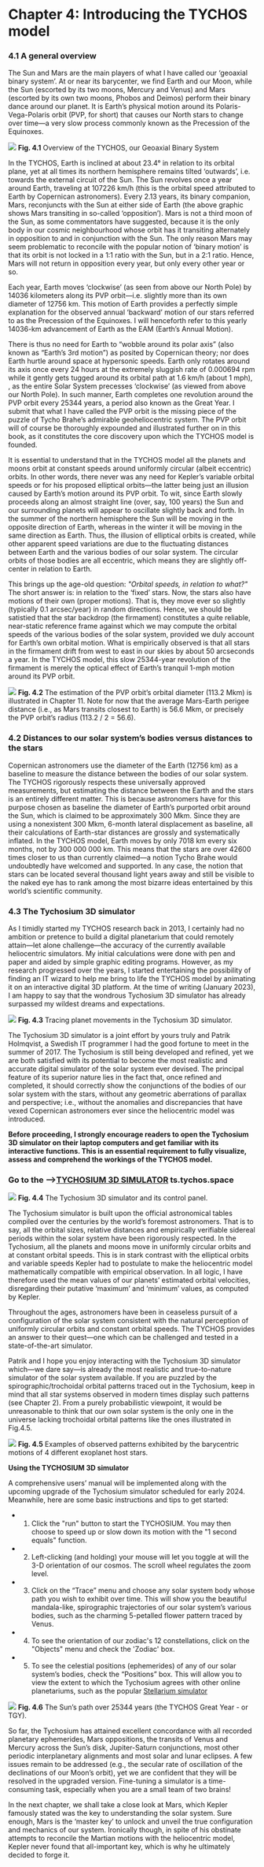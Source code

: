 Chapter 4: Introducing the TYCHOS model
========================================

### 4.1 A general overview

The Sun and Mars are the main players of what I have called our ‘geoaxial binary system’. At or near its barycenter, we find Earth and our Moon, while the Sun (escorted by its two moons, Mercury and Venus) and Mars (escorted by its own two moons, Phobos and Deimos) perform their binary dance around our planet. It is Earth’s physical motion around its Polaris-Vega-Polaris orbit (PVP, for short) that causes our North stars to change over time—a very slow process commonly known as the Precession of the Equinoxes.

![](https://septclues.com/TYCHOS/TYCHOS_geoaxialbinarysystem_new_01.jpg)
**Fig. 4.1** Overview of the TYCHOS, our Geoaxial Binary System

In the TYCHOS, Earth is inclined at about 23.4° in relation to its orbital plane, yet at all times its northern hemisphere remains tilted ‘outwards’, i.e. towards the external circuit of the Sun. The Sun revolves once a year around Earth, traveling at 107226 km/h (this is the orbital speed attributed to Earth by Copernican astronomers). Every 2.13 years, its binary companion, Mars, reconjuncts with the Sun at either side of Earth (the above graphic shows Mars transiting in so-called ‘opposition’). Mars is not a third moon of the Sun, as some commentators have suggested, because it is the only body in our cosmic neighbourhood whose orbit has it transiting alternately in opposition to and in conjunction with the Sun. The only reason Mars may seem problematic to reconcile with the popular notion of ‘binary motion’ is that its orbit is not locked in a 1:1 ratio with the Sun, but in a 2:1 ratio. Hence, Mars will not return in opposition every year, but only every other year or so.  

Each year, Earth moves ‘clockwise’ (as seen from above our North Pole) by 14036 kilometers along its PVP orbit—i.e. slightly more than its own diameter of 12756 km. This motion of Earth provides a perfectly simple explanation for the observed annual ‘backward’ motion of our stars referred to as the Precession of the Equinoxes. I will henceforth refer to this yearly 14036-km advancement of Earth as the EAM (Earth’s Annual Motion).

There is thus no need for Earth to “wobble around its polar axis” (also known as “Earth’s 3rd motion”) as posited by Copernican theory; nor does Earth hurtle around space at hypersonic speeds. Earth only rotates around its axis once every 24 hours at the extremely sluggish rate of 0.000694 rpm while it gently gets tugged around its orbital path at 1.6 km/h (about 1 mph), , as the entire Solar System precesses ‘clockwise’ (as viewed from above our North Pole). In such manner, Earth completes one revolution around the PVP orbit every 25344 years, a period also known as the Great Year. I submit that what I have called the PVP orbit is the missing piece of the puzzle of Tycho Brahe’s admirable geoheliocentric system. The PVP orbit will of course be thoroughly expounded and illustrated further on in this book, as it constitutes the core discovery upon which the TYCHOS model is founded.

It is essential to understand that in the TYCHOS model all the planets and moons orbit at constant speeds around uniformly circular (albeit eccentric) orbits. In other words, there never was any need for Kepler’s variable orbital speeds or for his proposed elliptical orbits—the latter being just an illusion caused by Earth’s motion around its PVP orbit. To wit, since Earth slowly proceeds along an almost straight line (over, say, 100 years) the Sun and our surrounding planets will appear to oscillate slightly back and forth. In the summer of the northern hemisphere the Sun will be moving in the opposite direction of Earth, whereas in the winter it will be moving in the same direction as Earth. Thus, the illusion of elliptical orbits is created, while other apparent speed variations are due to the fluctuating distances between Earth and the various bodies of our solar system. The circular orbits of those bodies are all eccentric, which means they are slightly off-center in relation to Earth. 

This brings up the age-old question: _"Orbital speeds, in relation to what?"_ The short answer is: in relation to the ‘fixed’ stars. Now, the stars also have motions of their own (proper motions). That is, they move ever so slightly (typically 0.1 arcsec/year) in random directions. Hence, we should be satistied that the star backdrop (the firmament) constitutes a quite reliable, near-static reference frame against which we may compute the orbital speeds of the various bodies of the solar system, provided we duly account for Earth’s own orbital motion. What is empirically observed is that all stars in the firmament drift from west to east in our skies by about 50 arcseconds a year. In the TYCHOS model, this slow 25344-year revolution of the firmament is merely the optical effect of Earth’s tranquil 1-mph motion around its PVP orbit.

![](https://septclues.com/TYCHOS/PVP_orbit_Polaris_Vega_25344years_small.jpg)
**Fig. 4.2** The estimation of the PVP orbit’s orbital diameter (113.2 Mkm) is illustrated in Chapter 11. Note for now that the average Mars-Earth perigee distance (i.e., as Mars transits closest to Earth) is 56.6 Mkm, or precisely the PVP orbit’s radius (113.2 / 2 = 56.6). 


### 4.2 Distances to our solar system’s bodies versus distances to the stars

Copernican astronomers use the diameter of the Earth (12756 km) as a baseline to measure the distance between the bodies of our solar system. The TYCHOS rigorously respects these universally approved measurements, but estimating the distance between the Earth and the stars is an entirely different matter. This is because astronomers have for this purpose chosen as baseline the diameter of Earth’s purported orbit around the Sun, which is claimed to be approximately 300 Mkm. Since they are using a nonexistent 300 Mkm, 6-month lateral displacement as baseline, all their calculations of Earth-star distances are grossly and systematically inflated. In the TYCHOS model, Earth moves by only 7018 km every six months, not by 300 000 000 km. This means that the stars are over 42600 times closer to us than currently claimed—a notion Tycho Brahe would undoubtedly have welcomed and supported. In any case, the notion that stars can be located several thousand light years away and still be visible to the naked eye has to rank among the most bizarre ideas entertained by this world’s scientific community.


### 4.3 The Tychosium 3D simulator

As I timidly started my TYCHOS research back in 2013, I certainly had no ambition or pretence to build a digital planetarium that could remotely attain―let alone challenge―the accuracy of the currently available heliocentric simulators. My initial calculations were done with pen and paper and aided by simple graphic editing programs. However, as my research progressed over the years, I started entertaining the possibility of finding an IT wizard to help me bring to life the TYCHOS model by animating it on an interactive digital 3D platform. At the time of writing (January 2023), I am happy to say that the wondrous Tychosium 3D simulator has already surpassed my wildest dreams and expectations.       

![](https://septclues.com/TYCHOS/TYCHOSIUM_Sun_Mars_Binary_Pair_01.jpg)
**Fig. 4.3** Tracing planet movements in the Tychosium 3D simulator.

The Tychosium 3D simulator is a joint effort by yours truly and Patrik Holmqvist, a Swedish IT programmer I had the good fortune to meet in the summer of 2017. The Tychosium is still being developed and refined, yet we are both satisfied with its potential to become the most realistic and accurate digital simulator of the solar system ever devised. The principal feature of its superior nature lies in the fact that, once refined and completed, it should correctly show the conjunctions of the bodies of our solar system with the stars, without any geometric aberrations of parallax and perspective; i.e., without the anomalies and discrepancies that have vexed Copernican astronomers ever since the heliocentric model was introduced.

**Before proceeding, I strongly encourage readers to open the Tychosium 3D simulator on their laptop computers and get familiar with its interactive functions. This is an essential requirement to fully visualize, assess and comprehend the workings of the TYCHOS model.** 

### Go to the -->[TYCHOSIUM 3D SIMULATOR](https://ts.tychos.space/) ts.tychos.space

![](https://septclues.com/TYCHOS/TYCHOSIUM_Enjoy_02.jpg)
**Fig. 4.4** The Tychosium 3D simulator and its control panel.

The Tychosium simulator is built upon the official astronomical tables compiled over the centuries by the world’s foremost astronomers. That is to say, all the orbital sizes, relative distances and empirically verifiable sidereal periods within the solar system have been rigorously respected. In the Tychosium, all the planets and moons move in uniformly circular orbits and at constant orbital speeds. This is in stark contrast with the elliptical orbits and variable speeds Kepler had to postulate to make the heliocentric model mathematically compatible with empirical observation. In all logic, I have therefore used the mean values of our planets’ estimated orbital velocities, disregarding their putative ‘maximum’ and ‘minimum’ values, as computed by Kepler.

Throughout the ages, astronomers have been in ceaseless pursuit of a configuration of the solar system consistent with the natural perception of uniformly circular orbits and constant orbital speeds. The TYCHOS provides an answer to their quest―one which can be challenged and tested in a state-of-the-art simulator.

Patrik and I hope you enjoy interacting with the Tychosium 3D simulator which―we dare say―is already the most realistic and true-to-nature simulator of the solar system available. If you are puzzled by the spirographic/trochoidal orbital patterns traced out in the Tychosium, keep in mind that all star systems observed in modern times display such patterns (see Chapter 2). From a purely probabilistic viewpoint, it would be unreasonable to think that our own solar system is the only one in the universe lacking trochoidal orbital patterns like the ones illustrated in Fig.4.5.

![](https://www.tychos.info/book_imagery/007_StarTrajectories_01.jpg)
**Fig. 4.5** Examples of observed patterns exhibited by the barycentric motions of 4 different exoplanet host stars.

**Using the TYCHOSIUM 3D simulator**

A comprehensive users’ manual will be implemented along with the upcoming upgrade of the Tychosium simulator scheduled for early 2024. Meanwhile, here are some basic instructions and tips to get started:

- 1. Click the "run" button to start the TYCHOSIUM. You may then choose to speed up or slow down its motion with the "1 second equals" function. 
 
- 2. Left-clicking (and holding) your mouse will let you toggle at will the 3-D orientation of our cosmos. The scroll wheel regulates the zoom level.
 
- 3. Click on the “Trace” menu and choose any solar system body whose path you wish to exhibit over time. This will show you the beautiful mandala-like, spirographic trajectories of our solar system’s various bodies, such as the charming 5-petalled flower pattern traced by Venus.
 
- 4. To see the orientation of our zodiac's 12 constellations, click on the "Objects" menu and check the 'Zodiac' box.

- 5. To see the celestial positions (ephemerides) of any of our solar system’s bodies, check the “Positions” box. This will allow you to view the extent to which the Tychosium agrees with other online planetariums, such as the popular [Stellarium simulator](https://stellarium-web.org/)

![](https://septclues.com/TYCHOS/TYCHOS_Paths_of_Earth_&_Sun_01.jpg)
**Fig. 4.6** The Sun’s path over 25344 years (the TYCHOS Great Year - or TGY).

So far, the Tychosium has attained excellent concordance with all recorded planetary ephemerides, Mars oppositions, the transits of Venus and Mercury across the Sun’s disk, Jupiter-Saturn conjunctions, most other periodic interplanetary alignments and most solar and lunar eclipses. A few issues remain to be addressed (e.g., the secular rate of oscillation of the declinations of our Moon’s orbit), yet we are confident that they will be resolved in the upgraded version. Fine-tuning a simulator is a time-consuming task, especially when you are a small team of two brains!    

In the next chapter, we shall take a close look at Mars, which Kepler famously stated was the key to understanding the solar system. Sure enough, Mars is the ‘master key’ to unlock and unveil the true configuration and mechanics of our system. Ironically though, in spite of his obstinate attempts to reconcile the Martian motions with the heliocentric model, Kepler never found that all-important key, which is why he ultimately decided to forge it. 
